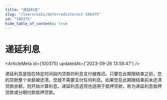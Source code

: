 ```yaml
---
title: "递延利息"
slug: "/learn/wiki/deferredinterest-100375"
id: "100375"
hide_table_of_contents: true
---
```



# 递延利息

<ArticleMeta id={100375} updatedAt={'2023-09-26 13:58:47'} />
<div className='border-solid border-b border-t-0 my-4 border-[var(--ifm-color-gray-300)]' />

递延利息是指在特定时间段内贷款的利息支付被推迟。只要在此期限结束之前，您的贷款整个余额被还清，您就不需要支付任何利息。如果您在此期限结束前未还清贷款余额，则开始计算利息。递延利息选项也适用于抵押贷款，称为递延利息抵押贷款或分期付款抵押贷款。
